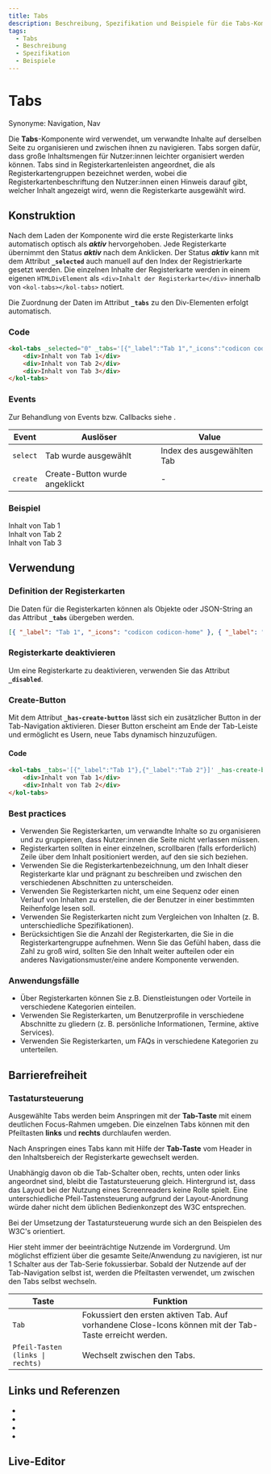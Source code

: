 ```yaml
---
title: Tabs
description: Beschreibung, Spezifikation und Beispiele für die Tabs-Komponente.
tags:
  - Tabs
  - Beschreibung
  - Spezifikation
  - Beispiele
---
```



# Tabs

Synonyme: Navigation, Nav

Die **Tabs**-Komponente wird verwendet, um verwandte Inhalte auf derselben Seite zu organisieren und zwischen ihnen zu navigieren. Tabs sorgen dafür, dass große Inhaltsmengen für Nutzer:innen leichter organisiert werden können. Tabs sind in Registerkartenleisten angeordnet, die als Registerkartengruppen bezeichnet werden, wobei die Registerkartenbeschriftung den Nutzer:innen einen Hinweis darauf gibt, welcher Inhalt angezeigt wird, wenn die Registerkarte ausgewählt wird.

## Konstruktion

Nach dem Laden der Komponente wird die erste Registerkarte links automatisch optisch als **_aktiv_** hervorgehoben. Jede Registerkarte übernimmt den Status **_aktiv_** nach dem Anklicken. Der Status **_aktiv_** kann mit dem Attribut **`_selected`** auch manuell auf den Index der Registrierkarte gesetzt werden.
Die einzelnen Inhalte der Registerkarte werden in einem eigenen `HTMLDivElement` als `<div>Inhalt der Registerkarte</div>` innerhalb von `<kol-tabs></kol-tabs>` notiert.

Die Zuordnung der Daten im Attribut **`_tabs`** zu den Div-Elementen erfolgt automatisch.

### Code

```html
<kol-tabs _selected="0" _tabs='[{"_label":"Tab 1","_icons":"codicon codicon-home"},{"_label":"Tab 2", "_on": {"onClose": true}},{"_label":"Tab 3"}]'>
	<div>Inhalt von Tab 1</div>
	<div>Inhalt von Tab 2</div>
	<div>Inhalt von Tab 3</div>
</kol-tabs>
```

### Events

Zur Behandlung von Events bzw. Callbacks siehe <kol-link _label="Events" _href="../concepts/events" />.

| Event    | Auslöser                       | Value                      |
|----------|--------------------------------|----------------------------|
| `select` | Tab wurde ausgewählt           | Index des ausgewählten Tab |
| `create` | Create-Button wurde angeklickt | -                          |

### Beispiel

<kol-tabs _selected="0" _tabs='[{"_label":"Tab 1","_icons":"codicon codicon-home"},{"_label":"Tab 2", "_on": {"onClose": true}},{"_label":"Tab 3"}]'>
	<div>Inhalt von Tab 1</div>
	<div>Inhalt von Tab 2</div>
	<div>Inhalt von Tab 3</div>
</kol-tabs>

## Verwendung

### Definition der Registerkarten

Die Daten für die Registerkarten können als Objekte oder JSON-String an das Attribut **`_tabs`** übergeben werden.

```json
[{ "_label": "Tab 1", "_icons": "codicon codicon-home" }, { "_label": "Tab 2", "_on": { "onClose": true } }, { "_label": "Tab 3" }]
```

### Registerkarte deaktivieren

Um eine Registerkarte zu deaktivieren, verwenden Sie das Attribut **`_disabled`**.

### Create-Button

Mit dem Attribut **`_has-create-button`** lässt sich ein zusätzlicher Button in der Tab-Navigation aktivieren. Dieser Button erscheint am Ende der Tab-Leiste und ermöglicht es Usern, neue Tabs dynamisch hinzuzufügen.

#### Code

```html
<kol-tabs _tabs='[{"_label":"Tab 1"},{"_label":"Tab 2"}]' _has-create-button>
	<div>Inhalt von Tab 1</div>
	<div>Inhalt von Tab 2</div>
</kol-tabs>
```

<kol-link _href="https://develop--kolibri-public-ui.netlify.app/#/tabs/create-button" _target="_blank" _label="Beispiel in der Sample App"></kol-link>

### Best practices

- Verwenden Sie Registerkarten, um verwandte Inhalte so zu organisieren und zu gruppieren, dass Nutzer:innen die Seite nicht verlassen müssen.
- Registerkarten sollten in einer einzelnen, scrollbaren (falls erforderlich) Zeile über dem Inhalt positioniert werden, auf den sie sich beziehen.
- Verwenden Sie die Registerkartenbezeichnung, um den Inhalt dieser Registerkarte klar und prägnant zu beschreiben und zwischen den verschiedenen Abschnitten zu unterscheiden.
- Verwenden Sie Registerkarten nicht, um eine Sequenz oder einen Verlauf von Inhalten zu erstellen, die der Benutzer in einer bestimmten Reihenfolge lesen soll.
- Verwenden Sie Registerkarten nicht zum Vergleichen von Inhalten (z. B. unterschiedliche Spezifikationen).
- Berücksichtigen Sie die Anzahl der Registerkarten, die Sie in die Registerkartengruppe aufnehmen. Wenn Sie das Gefühl haben, dass die Zahl zu groß wird, sollten Sie den Inhalt weiter aufteilen oder ein anderes Navigationsmuster/eine andere Komponente verwenden.

### Anwendungsfälle

- Über Registerkarten können Sie z.B. Dienstleistungen oder Vorteile in verschiedene Kategorien einteilen.
- Verwenden Sie Registerkarten, um Benutzerprofile in verschiedene Abschnitte zu gliedern (z. B. persönliche Informationen, Termine, aktive Services).
- Verwenden Sie Registerkarten, um FAQs in verschiedene Kategorien zu unterteilen.

## Barrierefreiheit

### Tastatursteuerung

Ausgewählte Tabs werden beim Anspringen mit der **Tab-Taste** mit einem deutlichen Focus-Rahmen umgeben. Die einzelnen Tabs können mit den Pfeiltasten **links** und **rechts** durchlaufen werden.

Nach Anspringen eines Tabs kann mit Hilfe der **Tab-Taste** vom Header in den Inhaltsbereich der Registerkarte gewechselt werden.

Unabhängig davon ob die Tab-Schalter oben, rechts, unten oder links angeordnet sind, bleibt die Tastatursteuerung gleich. Hintergrund ist, dass das Layout bei der Nutzung eines Screenreaders keine Rolle spielt. Eine unterschiedliche Pfeil-Tastensteuerung aufgrund der Layout-Anordnung würde daher nicht dem üblichen Bedienkonzept des W3C entsprechen.

Bei der Umsetzung der Tastatursteuerung wurde sich an den Beispielen des W3C's orientiert.

Hier steht immer der beeinträchtige Nutzende im Vordergrund. Um möglichst effizient über die gesamte Seite/Anwendung zu navigieren, ist nur 1 Schalter aus der Tab-Serie fokussierbar. Sobald der Nutzende auf der Tab-Navigation selbst ist, werden die Pfeiltasten verwendet, um zwischen den Tabs selbst wechseln.

| Taste                            | Funktion                                                                                                |
| -------------------------------- | ------------------------------------------------------------------------------------------------------- |
| `Tab`                            | Fokussiert den ersten aktiven Tab. Auf vorhandene Close-Icons können mit der Tab-Taste erreicht werden. |
| `Pfeil-Tasten (links \| rechts)` | Wechselt zwischen den Tabs.                                                                             |

## Links und Referenzen

- <kol-link _href="https://www.w3.org/WAI/ARIA/apg/example-index/tabs/tabs-manual.html" _target="_blank"></kol-link>
- <kol-link _href="https://developer.mozilla.org/en-US/docs/Web/Accessibility/ARIA/Roles/tab_role" _target="_blank"></kol-link>
- <kol-link _href="https://dequeuniversity.com/library/aria/tabpanel" _target="_blank"></kol-link>
- <kol-link _href="https://design-system.service.gov.uk/components/tabs/" _target="_blank"></kol-link>

<Readme />

<ExampleLink component="tabs" />

## Live-Editor

<LiveEditorCompact component="tabs" />
